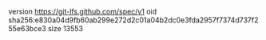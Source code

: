 version https://git-lfs.github.com/spec/v1
oid sha256:e830a04d9fb60ab299e272d2c01a04b2dc0e3fda2957f7374d737f255e63bce3
size 13553

